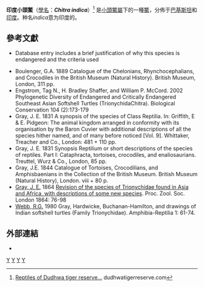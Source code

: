 {{Speciesbox 
| taxon = Chitra indica
| status = EN
| status_system = iucn2.3
| image = Dudhwalive chitra.JPG
| binomial_authority = Gray, 1831
| synonyms =
* ''Trionyx indicus'' <small>Gray, 1831</small>
* ''Gymnopus lineatus'' <small>Duméril & Bibron, 1835</small>
* ''Chitra indica'' <small>Gray, 1844</small>
* ''Gymnopus indicus'' <small>Cantor, 1847</small>
* ''Testudo chitra'' <small>Buchanan-Hamilton, 1831</small> ''([[nomen_nudum|nomen nudum]])''
* ''Trionyx lineatus'' <small>Martens, 1876</small>
* ''Aspidonectes indicus'' <small>Hay, 1904</small>
| synonyms_ref=<ref name="Fritz 2007">{{Cite journal |journal=Vertebrate Zoology |title=Checklist of Chelonians of the World |year=2007 |author=Fritz Uwe |coauthors=Peter Havaš |volume=57 |issue=2 |pages=312 |id=ISSN 18640-5755 |url=http://www.cnah.org/pdf_files/851.pdf |archiveurl=https://www.webcitation.org/5v20ztMND?url=http://www.cnah.org/pdf_files/851.pdf |archivedate=2010-12-17 |accessdate=29 May 2012 |deadurl=yes }}</ref>
| range_map =
| range_map_width = 250px
| range_map_caption =
}}

'''印度小頭鱉'''（[[學名|學名]]：'''''Chitra indica'''''）<ref>[http://www.dudhwatigerreserve.com/reptile.html Reptiles of Dudhwa tiger reserve... ] {{Wayback|url=http://www.dudhwatigerreserve.com/reptile.html |date=20200608021937 }} dudhwatigerreserve.com</ref> 是[[小頭鱉屬|小頭鱉屬]]下的一種[[鱉|鱉]]，分佈于[[巴基斯坦|巴基斯坦]]和[[印度|印度]]。种名''indica''意为印度的。

==參考文獻==
{{Reflist}}
* {{IUCN2006|assessors=Asian Turtle Trade Working Group|year=2000|id=4696|title=Chitra indica|downloaded=9 May 2006}} Database entry includes a brief justification of why this species is endangered and the criteria used
* Boulenger, G.A. 1889 Catalogue of the Chelonians, Rhynchocephalians, and Crocodiles in the British Museum (Natural History). British Museum, London, 311 pp.
* Engstrom, Tag N., H. Bradley Shaffer, and William P. McCord. 2002 Phylogenetic Diversity of Endangered and Critically Endangered Southeast Asian Softshell Turtles (TrionychidaChitra). Biological Conservation 104 (2):173-179
* Gray, J. E. 1831 A synopsis of the species of Class Reptilia. In: Griffith, E & E. Pidgeon: The animal kingdom arranged in conformity with its organisation by the Baron Cuvier with additional descriptions of all the species hither named, and of many before noticed [Vol. 9]. Whittaker, Treacher and Co., London: 481 + 110 pp.
* Gray, J. E. 1831 Synopsis Reptilium  or short descriptions of the species of reptiles. Part I: Cataphracta, tortoises, crocodiles, and enaliosaurians. Treuttel, Wurz & Co., London, 85 pp.
* Gray, J.E. 1844 Catalogue of Tortoises, Crocodilians, and Amphisbaenians in the Collection of the British Museum. British Museum (Natural History), London. viii + 80 p.
* [[John_Edward_Gray|Gray, J. E.]] 1864 [http://www.archive.org/stream/proceedingsofgen64zool#page/76/mode/2up Revision of the species of Trionychidae found in Asia and Africa, with descriptions of some new species]. Proc. Zool. Soc. London 1864: 76-98
* [[Webb,_R.G.|Webb, R.G.]] 1980 Gray, Hardwicke, Buchanan-Hamilton, and drawings of Indian softshell turtles (Family Trionychidae). Amphibia-Reptilia 1: 61-74.

==外部連結==
* {{NRDB species|genus=Chitra|species=indica}}
{{taxonbar}}
[[Category:_1831年描述的动物|Y]]
[[Category:小頭鱉屬|Y]]
[[Category:印度爬行動物|Y]]
[[Category:巴基斯坦爬行動物|Y]]